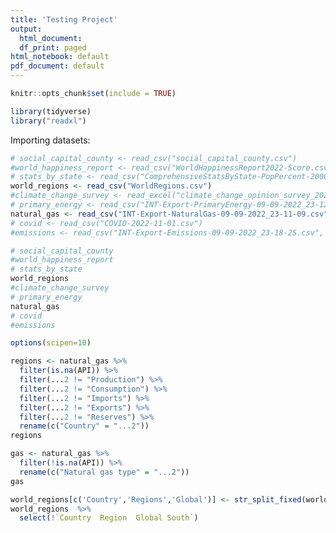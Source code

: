 ```yaml
---
title: 'Testing Project'
output:
  html_document:
  df_print: paged
html_notebook: default
pdf_document: default
---
```


```r
knitr::opts_chunk$set(include = TRUE)
```

```r
library(tidyverse)
library("readxl")
```

Importing datasets:
```r
# social_capital_county <- read_csv("social_capital_county.csv")
#world_happiness_report <- read_csv("WorldHappinessReport2022-Score.csv")
# stats_by_state <- read_csv("ComprehensiveStatsByState-PopPercent-20000101_20220815.csv")
world_regions <- read_csv("WorldRegions.csv")
#climate_change_survey <- read_excel("climate_change_opinion_survey_2022_aggregated.xlsx")
# primary_energy <- read_csv("INT-Export-PrimaryEnergy-09-09-2022_23-12-37.csv", skip = 1)
natural_gas <- read_csv("INT-Export-NaturalGas-09-09-2022_23-11-09.csv", skip = 1)
# covid <- read_csv("COVID-2022-11-01.csv")
#emissions <- read_csv("INT-Export-Emissions-09-09-2022_23-18-25.csv", skip = 1)

# social_capital_county
#world_happiness_report
# stats_by_state
world_regions
#climate_change_survey
# primary_energy
natural_gas
# covid
#emissions
```

```r
options(scipen=10)

regions <- natural_gas %>%
  filter(is.na(API)) %>%
  filter(...2 != "Production") %>%
  filter(...2 != "Consumption") %>%
  filter(...2 != "Imports") %>%
  filter(...2 != "Exports") %>%
  filter(...2 != "Reserves") %>%
  rename(c("Country" = "...2"))
regions

gas <- natural_gas %>%
  filter(!is.na(API)) %>%
  rename(c("Natural gas type" = "...2"))
gas
```
```r
world_regions[c('Country','Regions','Global')] <- str_split_fixed(world_regions$`Country	Region	Global South`, ' \t',3)
world_regions  %>%
  select(!`Country	Region	Global South`)
```

